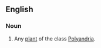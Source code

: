==English==

===Noun===
{{en-noun}}

# {{lb|en|obsolete}} Any [[plant]] of the class [[Polyandria]].